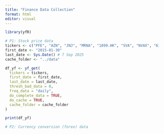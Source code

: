 ```yaml
---
title: "Finance Data Collection"
format: html
editor: visual
---
```


```r
library(yfR)
```

```r
# P1: Stock price data
tickers <- c("PFE", "AZN", "JNJ", "MRNA", "1099.HK", "SVA", "NVAX", "6185.HK", "CASBF", "302440.KS")
first_date <- "2015-01-30"
last_date <- Sys.Date() # 7 Sep 2025
cache_folder <- "../data"

df_yf <- yf_get(
  tickers = tickers,
  first_date = first_date,
  last_date = last_date,
  thresh_bad_data = 0,
  freq_data = "daily",
  do_complete_data = TRUE,
  do_cache = TRUE,
  cache_folder = cache_folder
)

print(df_yf)
```

```r
# P2: Currency conversion (forex) data

```
